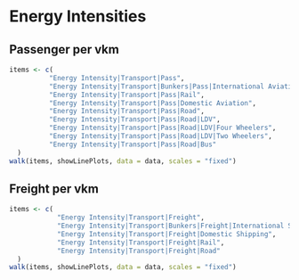 # Energy Intensities
## Passenger per vkm
```r
items <- c(
          "Energy Intensity|Transport|Pass",
          "Energy Intensity|Transport|Bunkers|Pass|International Aviation",
          "Energy Intensity|Transport|Pass|Rail",
          "Energy Intensity|Transport|Pass|Domestic Aviation",
          "Energy Intensity|Transport|Pass|Road",
          "Energy Intensity|Transport|Pass|Road|LDV",
          "Energy Intensity|Transport|Pass|Road|LDV|Four Wheelers",
          "Energy Intensity|Transport|Pass|Road|LDV|Two Wheelers",
          "Energy Intensity|Transport|Pass|Road|Bus"
  )
walk(items, showLinePlots, data = data, scales = "fixed")
```

## Freight per vkm
```r
items <- c(
            "Energy Intensity|Transport|Freight",
            "Energy Intensity|Transport|Bunkers|Freight|International Shipping",
            "Energy Intensity|Transport|Freight|Domestic Shipping",
            "Energy Intensity|Transport|Freight|Rail",
            "Energy Intensity|Transport|Freight|Road"
  )
walk(items, showLinePlots, data = data, scales = "fixed")
```